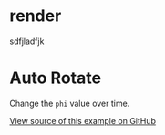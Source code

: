 # render


sdfjladfjk

# Auto Rotate

<Cobe maxWidth='600px'/>

Change the `phi` value over time.

[View source of this example on GitHub](https://github.com/shuding/cobe/blob/main/website/pages/docs/showcases/auto-rotate.mdx)
